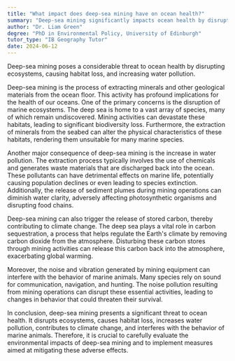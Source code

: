 ```yaml
---
title: "What impact does deep-sea mining have on ocean health?"
summary: "Deep-sea mining significantly impacts ocean health by disrupting ecosystems, causing habitat loss, and increasing water pollution."
author: "Dr. Liam Green"
degree: "PhD in Environmental Policy, University of Edinburgh"
tutor_type: "IB Geography Tutor"
date: 2024-06-12
---
```


Deep-sea mining poses a considerable threat to ocean health by disrupting ecosystems, causing habitat loss, and increasing water pollution.

Deep-sea mining is the process of extracting minerals and other geological materials from the ocean floor. This activity has profound implications for the health of our oceans. One of the primary concerns is the disruption of marine ecosystems. The deep sea is home to a vast array of species, many of which remain undiscovered. Mining activities can devastate these habitats, leading to significant biodiversity loss. Furthermore, the extraction of minerals from the seabed can alter the physical characteristics of these habitats, rendering them unsuitable for many marine species.

Another major consequence of deep-sea mining is the increase in water pollution. The extraction process typically involves the use of chemicals and generates waste materials that are discharged back into the ocean. These pollutants can have detrimental effects on marine life, potentially causing population declines or even leading to species extinction. Additionally, the release of sediment plumes during mining operations can diminish water clarity, adversely affecting photosynthetic organisms and disrupting food chains.

Deep-sea mining can also trigger the release of stored carbon, thereby contributing to climate change. The deep sea plays a vital role in carbon sequestration, a process that helps regulate the Earth's climate by removing carbon dioxide from the atmosphere. Disturbing these carbon stores through mining activities can release this carbon back into the atmosphere, exacerbating global warming.

Moreover, the noise and vibration generated by mining equipment can interfere with the behavior of marine animals. Many species rely on sound for communication, navigation, and hunting. The noise pollution resulting from mining operations can disrupt these essential activities, leading to changes in behavior that could threaten their survival.

In conclusion, deep-sea mining presents a significant threat to ocean health. It disrupts ecosystems, causes habitat loss, increases water pollution, contributes to climate change, and interferes with the behavior of marine animals. Therefore, it is crucial to carefully evaluate the environmental impacts of deep-sea mining and to implement measures aimed at mitigating these adverse effects.
    